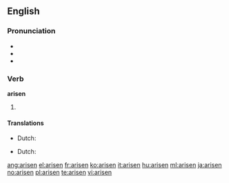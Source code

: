 {{also|ärisen}}
==English==

===Pronunciation===
* {{IPA|/ə'rɪzən/}}
* {{audio|En-us-arisen.ogg|Audio (US)}}
* {{rhymes|ɪzən}}

===Verb===
'''arisen'''

# {{past participle of|[[arise]]}}

====Translations====
{{trans-top|gotten up}}
* Dutch: {{t+|nl|opstaan}}
{{trans-mid}}
{{trans-bottom}}

{{trans-top|started to exist}}
* Dutch: {{t-|nl|ontstaan}}
{{trans-mid}}
{{trans-bottom}}

[[ang:arisen]]
[[el:arisen]]
[[fr:arisen]]
[[ko:arisen]]
[[it:arisen]]
[[hu:arisen]]
[[ml:arisen]]
[[ja:arisen]]
[[no:arisen]]
[[pl:arisen]]
[[te:arisen]]
[[vi:arisen]]